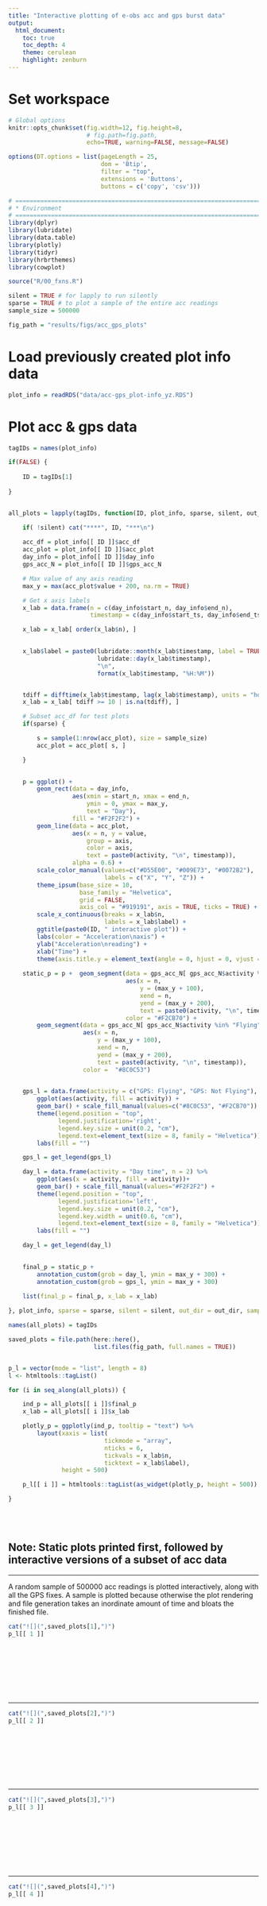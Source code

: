 ```yaml
---
title: "Interactive plotting of e-obs acc and gps burst data"
output:
  html_document:
    toc: true
    toc_depth: 4
    theme: cerulean
    highlight: zenburn
---
```


	
# Set workspace

```r

# Global options
knitr::opts_chunk$set(fig.width=12, fig.height=8,
                      # fig.path=fig.path,
                      echo=TRUE, warning=FALSE, message=FALSE)

options(DT.options = list(pageLength = 25,
                          dom = 'Btip',
                          filter = "top",
                          extensions = 'Buttons',
                          buttons = c('copy', 'csv')))


 ```
 
```r

# ==============================================================================
# * Environment
# ==============================================================================
library(dplyr)
library(lubridate)
library(data.table)
library(plotly)
library(tidyr)
library(hrbrthemes)
library(cowplot)

source("R/00_fxns.R")

silent = TRUE # for lapply to run silently
sparse = TRUE # to plot a sample of the entire acc readings
sample_size = 500000

fig_path = "results/figs/acc_gps_plots"

```
# Load previously created plot info data

```r

plot_info = readRDS("data/acc-gps_plot-info_yz.RDS")

```

# Plot acc & gps data

```r

tagIDs = names(plot_info)

if(FALSE) {
    
    ID = tagIDs[1]
    
}


all_plots = lapply(tagIDs, function(ID, plot_info, sparse, silent, out_dir, sample_size) {

    if( !silent) cat("****", ID, "***\n")
    
    acc_df = plot_info[[ ID ]]$acc_df
    acc_plot = plot_info[[ ID ]]$acc_plot
    day_info = plot_info[[ ID ]]$day_info
    gps_acc_N = plot_info[[ ID ]]$gps_acc_N

    # Max value of any axis reading
    max_y = max(acc_plot$value + 200, na.rm = TRUE)

    # Get x axis labels
    x_lab = data.frame(n = c(day_info$start_n, day_info$end_n),
                       timestamp = c(day_info$start_ts, day_info$end_ts))

    x_lab = x_lab[ order(x_lab$n), ]

    
    x_lab$label = paste0(lubridate::month(x_lab$timestamp, label = TRUE),
                         lubridate::day(x_lab$timestamp),
                         "\n",
                         format(x_lab$timestamp, "%H:%M"))


    tdiff = difftime(x_lab$timestamp, lag(x_lab$timestamp), units = "hours")
    x_lab = x_lab[ tdiff >= 10 | is.na(tdiff), ]

    # Subset acc_df for test plots
    if(sparse) {

        s = sample(1:nrow(acc_plot), size = sample_size)
        acc_plot = acc_plot[ s, ]

    }

    
    p = ggplot() +
        geom_rect(data = day_info,
                  aes(xmin = start_n, xmax = end_n,
                      ymin = 0, ymax = max_y,
                      text = "Day"),
                  fill = "#F2F2F2") + 
        geom_line(data = acc_plot,
                  aes(x = n, y = value,
                      group = axis,
                      color = axis,
                      text = paste0(activity, "\n", timestamp)),
                  alpha = 0.6) +
        scale_color_manual(values=c("#D55E00", "#009E73", "#0072B2"),
                           labels = c("X", "Y", "Z")) +
        theme_ipsum(base_size = 10,
                    base_family = "Helvetica",
                    grid = FALSE,
                    axis_col = "#919191", axis = TRUE, ticks = TRUE) +
        scale_x_continuous(breaks = x_lab$n,
                           labels = x_lab$label) +
        ggtitle(paste0(ID, " interactive plot")) +
        labs(color = "Acceleration\naxis") +
        ylab("Acceleration\nreading") +
        xlab("Time") +
        theme(axis.title.y = element_text(angle = 0, hjust = 0, vjust = 0.5))
    
    static_p = p +  geom_segment(data = gps_acc_N[ gps_acc_N$activity %in% "NotFlying"],
                                 aes(x = n,
                                     y = (max_y + 100),
                                     xend = n,
                                     yend = (max_y + 200),
                                     text = paste0(activity, "\n", timestamp)),
                                 color = "#F2CB70") +
        geom_segment(data = gps_acc_N[ gps_acc_N$activity %in% "Flying"],
                     aes(x = n,
                         y = (max_y + 100),
                         xend = n,
                         yend = (max_y + 200),
                         text = paste0(activity, "\n", timestamp)),
                     color =  "#8C0C53")

    
    gps_l = data.frame(activity = c("GPS: Flying", "GPS: Not Flying"), n = 2) %>%
        ggplot(aes(activity, fill = activity)) +
        geom_bar() + scale_fill_manual(values=c("#8C0C53", "#F2CB70")) +
        theme(legend.position = "top",
              legend.justification='right',
              legend.key.size = unit(0.2, "cm"),
              legend.text=element_text(size = 8, family = "Helvetica")) +
        labs(fill = "")

    gps_l = get_legend(gps_l)

    day_l = data.frame(activity = "Day time", n = 2) %>%
        ggplot(aes(x = activity, fill = activity))+
        geom_bar() + scale_fill_manual(values="#F2F2F2") +
        theme(legend.position = "top",
              legend.justification='left',
              legend.key.size = unit(0.2, "cm"),
              legend.key.width = unit(0.6, "cm"),
              legend.text=element_text(size = 8, family = "Helvetica")) +
        labs(fill = "")

    day_l = get_legend(day_l)

    
    final_p = static_p +
        annotation_custom(grob = day_l, ymin = max_y + 300) +
        annotation_custom(grob = gps_l, ymin = max_y + 300)

    list(final_p = final_p, x_lab = x_lab)
    
}, plot_info, sparse = sparse, silent = silent, out_dir = out_dir, sample_size = sample_size)

names(all_plots) = tagIDs

```

```r

saved_plots = file.path(here::here(),
                        list.files(fig_path, full.names = TRUE))


p_l = vector(mode = "list", length = 8)
l <- htmltools::tagList()

for (i in seq_along(all_plots)) {

    ind_p = all_plots[[ i ]]$final_p
    x_lab = all_plots[[ i ]]$x_lab

    plotly_p = ggplotly(ind_p, tooltip = "text") %>%
        layout(xaxis = list(
                           tickmode = "array",
                           nticks = 6,
                           tickvals = x_lab$n,
                           ticktext = x_lab$label),
               height = 500)

    p_l[[ i ]] = htmltools::tagList(as_widget(plotly_p, height = 500))

}

```

<br><br>

## Note: Static plots printed first, followed by interactive versions of a subset of acc data

--------------------------------------------------------------------------------

A random sample of 500000 acc readings is plotted interactively, along with all
the GPS fixes. A sample is plotted because otherwise the plot rendering and file
generation takes an inordinate amount of time and bloats the finished file.

```r
cat("![](",saved_plots[1],")")
p_l[[ 1 ]]
```

<br><br><br><br><br><br>

--------------------------------------------------------------------------------

```r
cat("![](",saved_plots[2],")")
p_l[[ 2 ]]
```


<br><br><br><br><br><br>

--------------------------------------------------------------------------------


```r
cat("![](",saved_plots[3],")")
p_l[[ 3 ]]
```


<br><br><br><br><br><br>

--------------------------------------------------------------------------------

```r
cat("![](",saved_plots[4],")")
p_l[[ 4 ]]
```


<br><br><br><br><br><br>

--------------------------------------------------------------------------------

```r
cat("![](",saved_plots[5],")")
p_l[[ 5 ]]
```


<br><br><br><br><br><br>

--------------------------------------------------------------------------------

```r
cat("![](",saved_plots[6],")")
p_l[[ 6 ]]
```


<br><br><br><br><br><br>

--------------------------------------------------------------------------------

```r
cat("![](",saved_plots[7],")")
p_l[[ 7 ]]
```


<br><br><br><br><br><br>

--------------------------------------------------------------------------------

```r
cat("![](",saved_plots[8],")")
p_l[[ 8 ]]
```

<br><br><br><br><br><br>

--------------------------------------------------------------------------------

# Session info

```r
sessionInfo()
```

